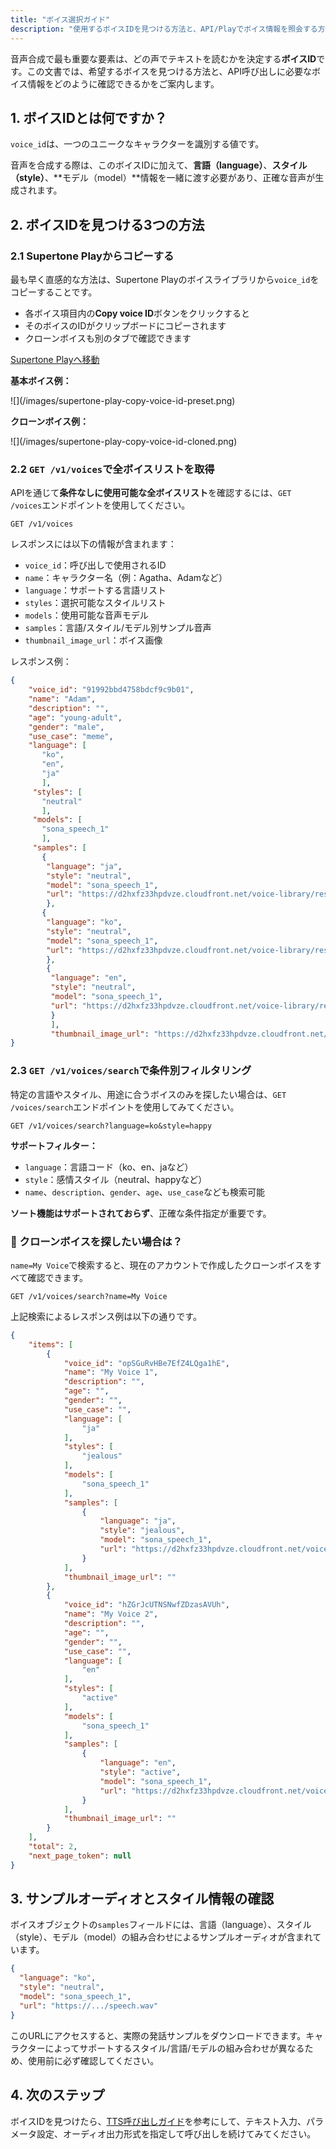 ```yaml
---
title: "ボイス選択ガイド"
description: "使用するボイスIDを見つける方法と、API/Playでボイス情報を照会する方法をご案内します。"
---
```


音声合成で最も重要な要素は、どの声でテキストを読むかを決定する**ボイスID**です。この文書では、希望するボイスを見つける方法と、API呼び出しに必要なボイス情報をどのように確認できるかをご案内します。

## 1. ボイスIDとは何ですか？

`voice_id`は、一つのユニークなキャラクターを識別する値です。

音声を合成する際は、このボイスIDに加えて、**言語（language）**、**スタイル（style）**、**モデル（model）**情報を一緒に渡す必要があり、正確な音声が生成されます。

## 2. ボイスIDを見つける3つの方法

### 2.1 Supertone Playからコピーする

最も早く直感的な方法は、Supertone Playのボイスライブラリから`voice_id`をコピーすることです。

- 各ボイス項目内の**Copy voice ID**ボタンをクリックすると
- そのボイスのIDがクリップボードにコピーされます
- クローンボイスも別のタブで確認できます

[Supertone Playへ移動](https://play.supertone.ai)

**基本ボイス例：**

<Frame>
  ![](/images/supertone-play-copy-voice-id-preset.png)
</Frame>

**クローンボイス例：**

<Frame>
  ![](/images/supertone-play-copy-voice-id-cloned.png)
</Frame>

### 2.2 `GET /v1/voices`で全ボイスリストを取得

APIを通じて**条件なしに使用可能な全ボイスリスト**を確認するには、`GET /voices`エンドポイントを使用してください。

```http
GET /v1/voices
```

レスポンスには以下の情報が含まれます：

- `voice_id`：呼び出しで使用されるID
- `name`：キャラクター名（例：Agatha、Adamなど）
- `language`：サポートする言語リスト
- `styles`：選択可能なスタイルリスト
- `models`：使用可能な音声モデル
- `samples`：言語/スタイル/モデル別サンプル音声
- `thumbnail_image_url`：ボイス画像

レスポンス例：

```json
{
    "voice_id": "91992bbd4758bdcf9c9b01",
    "name": "Adam",
    "description": "",
    "age": "young-adult",
    "gender": "male",
    "use_case": "meme",
    "language": [
       "ko",
       "en",
       "ja"
       ],
     "styles": [
       "neutral"
       ],
     "models": [
       "sona_speech_1"
       ],
     "samples": [
       {
        "language": "ja",
        "style": "neutral",
        "model": "sona_speech_1",
        "url": "https://d2hxfz33hpdvze.cloudfront.net/voice-library/resources/20250502_044710.wAA5PFQe7BHNQjrfMiNrRd.speech.wav"
        },
       {
        "language": "ko",
        "style": "neutral",
        "model": "sona_speech_1",
        "url": "https://d2hxfz33hpdvze.cloudfront.net/voice-library/resources/20250502_044844.tehBuHoUhZcWsCfUsr15As.speech.wav"
        },
        {
         "language": "en",
         "style": "neutral",
         "model": "sona_speech_1",
         "url": "https://d2hxfz33hpdvze.cloudfront.net/voice-library/resources/20250201_132654.rdMFfzDsaub9qXABwti65M.speech.wav"
         }
         ],
         "thumbnail_image_url": "https://d2hxfz33hpdvze.cloudfront.net/voice-library/resources/7wmvg5vEBeooDEB9xnut6s.png"
}
```

### 2.3 `GET /v1/voices/search`で条件別フィルタリング

特定の言語やスタイル、用途に合うボイスのみを探したい場合は、`GET /voices/search`エンドポイントを使用してみてください。

```http
GET /v1/voices/search?language=ko&style=happy
```

**サポートフィルター：**

- `language`：言語コード（ko、en、jaなど）
- `style`：感情スタイル（neutral、happyなど）
- `name`、`description`、`gender`、`age`、`use_case`なども検索可能

**ソート機能はサポートされておらず**、正確な条件指定が重要です。

### **📌 クローンボイスを探したい場合は？**

`name=My Voice`で検索すると、現在のアカウントで作成したクローンボイスをすべて確認できます。

```http
GET /v1/voices/search?name=My Voice
```

上記検索によるレスポンス例は以下の通りです。

```json
{
    "items": [
        {
            "voice_id": "opSGuRvHBe7EfZ4LQga1hE",
            "name": "My Voice 1",
            "description": "",
            "age": "",
            "gender": "",
            "use_case": "",
            "language": [
                "ja"
            ],
            "styles": [
                "jealous"
            ],
            "models": [
                "sona_speech_1"
            ],
            "samples": [
                {
                    "language": "ja",
                    "style": "jealous",
                    "model": "sona_speech_1",
                    "url": "https://d2hxfz33hpdvze.cloudfront.net/voice-library/resources/20250514_160801.bDwEhmuq8JALRMP3nSHzUD.speech.wav"
                }
            ],
            "thumbnail_image_url": ""
        },
        {
            "voice_id": "hZGrJcUTNSNwfZDzasAVUh",
            "name": "My Voice 2",
            "description": "",
            "age": "",
            "gender": "",
            "use_case": "",
            "language": [
                "en"
            ],
            "styles": [
                "active"
            ],
            "models": [
                "sona_speech_1"
            ],
            "samples": [
                {
                    "language": "en",
                    "style": "active",
                    "model": "sona_speech_1",
                    "url": "https://d2hxfz33hpdvze.cloudfront.net/voice-library/resources/20250514_161008.ekky3mQgtgVLWLa54ispy5.speech.wav"
                }
            ],
            "thumbnail_image_url": ""
        }
    ],
    "total": 2,
    "next_page_token": null
}
```

## 3. サンプルオーディオとスタイル情報の確認

ボイスオブジェクトの`samples`フィールドには、言語（language）、スタイル（style）、モデル（model）の組み合わせによるサンプルオーディオが含まれています。

```json
{
  "language": "ko",
  "style": "neutral",
  "model": "sona_speech_1",
  "url": "https://.../speech.wav"
}
```

このURLにアクセスすると、実際の発話サンプルをダウンロードできます。キャラクターによってサポートするスタイル/言語/モデルの組み合わせが異なるため、使用前に必ず確認してください。

## 4. 次のステップ

ボイスIDを見つけたら、[TTS呼び出しガイド](/user-guide/text-to-speech)を参考にして、テキスト入力、パラメータ設定、オーディオ出力形式を指定して呼び出しを続けてみてください。

